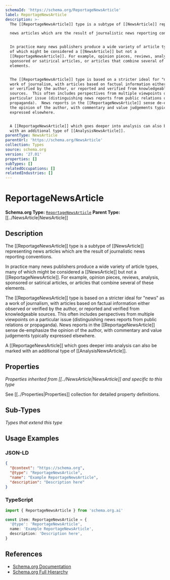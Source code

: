 ```yaml
---
schemaId: 'https://schema.org/ReportageNewsArticle'
label: ReportageNewsArticle
description: >-
  The [[ReportageNewsArticle]] type is a subtype of [[NewsArticle]] representing

  news articles which are the result of journalistic news reporting conventions.


  In practice many news publishers produce a wide variety of article types, many
  of which might be considered a [[NewsArticle]] but not a
  [[ReportageNewsArticle]]. For example, opinion pieces, reviews, analysis,
  sponsored or satirical articles, or articles that combine several of these
  elements.


  The [[ReportageNewsArticle]] type is based on a stricter ideal for "news" as a
  work of journalism, with articles based on factual information either observed
  or verified by the author, or reported and verified from knowledgeable
  sources.  This often includes perspectives from multiple viewpoints on a
  particular issue (distinguishing news reports from public relations or
  propaganda).  News reports in the [[ReportageNewsArticle]] sense de-emphasize
  the opinion of the author, with commentary and value judgements typically
  expressed elsewhere.


  A [[ReportageNewsArticle]] which goes deeper into analysis can also be marked
  with an additional type of [[AnalysisNewsArticle]].
parentType: NewsArticle
parentUrl: 'https://schema.org/NewsArticle'
collection: Types
source: schema.org
version: '27.01'
properties: []
subTypes: []
relatedOccupations: []
relatedIndustries: []
---
```

# ReportageNewsArticle

**Schema.org Type:** [`ReportageNewsArticle`](https://schema.org/ReportageNewsArticle)
**Parent Type:** [[../NewsArticle|NewsArticle]]

## Description

The [[ReportageNewsArticle]] type is a subtype of [[NewsArticle]] representing
news articles which are the result of journalistic news reporting conventions.

In practice many news publishers produce a wide variety of article types, many of which might be considered a [[NewsArticle]] but not a [[ReportageNewsArticle]]. For example, opinion pieces, reviews, analysis, sponsored or satirical articles, or articles that combine several of these elements.

The [[ReportageNewsArticle]] type is based on a stricter ideal for "news" as a work of journalism, with articles based on factual information either observed or verified by the author, or reported and verified from knowledgeable sources.  This often includes perspectives from multiple viewpoints on a particular issue (distinguishing news reports from public relations or propaganda).  News reports in the [[ReportageNewsArticle]] sense de-emphasize the opinion of the author, with commentary and value judgements typically expressed elsewhere.

A [[ReportageNewsArticle]] which goes deeper into analysis can also be marked with an additional type of [[AnalysisNewsArticle]].

## Properties

*Properties inherited from [[../NewsArticle|NewsArticle]] and specific to this type*

See [[../Properties|Properties]] collection for detailed property definitions.

## Sub-Types

*Types that extend this type*

## Usage Examples

### JSON-LD

```json
{
  "@context": "https://schema.org",
  "@type": "ReportageNewsArticle",
  "name": "Example ReportageNewsArticle",
  "description": "Description here"
}
```

### TypeScript

```typescript
import { ReportageNewsArticle } from 'schema.org.ai'

const item: ReportageNewsArticle = {
  '@type': 'ReportageNewsArticle',
  name: 'Example ReportageNewsArticle',
  description: 'Description here',
}
```

## References

- [Schema.org Documentation](https://schema.org/ReportageNewsArticle)
- [Schema.org Full Hierarchy](https://schema.org/docs/full.html)
